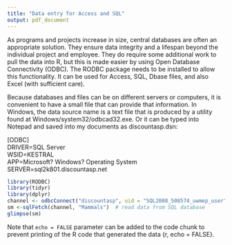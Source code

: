 ```yaml
---
title: "Data entry for Access and SQL"
output: pdf_document
---
```


As programs and projects increase in size, central databases are often an appropriate solution. They ensure data integrity and a lifespan beyond the individual project and employee. They do require some additional work to pull the data into R, but this is made easier by using Open Database Connectivity (ODBC). The RODBC package needs to be installed to allow this functionality. It can be used for Access, SQL, Dbase files, and also Excel (with sufficient care).

Because databases and files can be on different servers or computers, it is convenient to have a small file that can provide that information. In Windows, the data source name is a text file that is produced by a utility found at Windows/system32/odbcad32.exe. Or it can be typed into Notepad and saved into my documents as discountasp.dsn:

[ODBC]  
DRIVER=SQL Server  
WSID=KESTRAL  
APP=Microsoft? Windows? Operating System  
SERVER=sql2k801.discountasp.net


```r
library(RODBC)
library(tidyr)
library(dplyr)
channel <- odbcConnect("discountasp", uid = "SQL2008_508574_uwmep_user", pwd = "Manis9") #this creates a connection to the database and reads the server from discountasp.dsn, and provides user credentials.
sm <-sqlFetch(channel, "Mammals")  # read data from SQL database
glimpse(sm)
```


Note that `echo = FALSE` parameter can be added to the code chunk to prevent printing of the R code that generated the data {r, echo = FALSE}.
